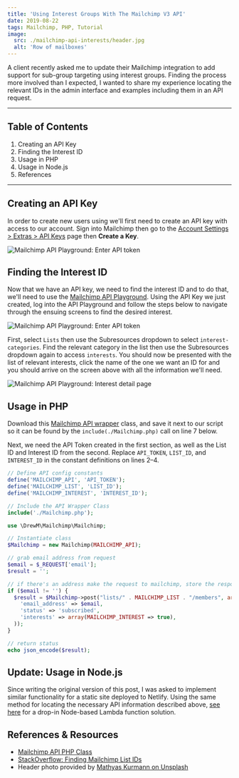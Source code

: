 ```yaml
---
title: 'Using Interest Groups With The Mailchimp V3 API'
date: 2019-08-22
tags: Mailchimp, PHP, Tutorial
image:
  src: ./mailchimp-api-interests/header.jpg
  alt: 'Row of mailboxes'
---
```


A client recently asked me to update their Mailchimp integration to add support for sub-group targeting using interest groups. Finding the process more involved than I expected, I wanted to share my experience locating the relevant IDs in the admin interface and examples including them in an API request.

---

## Table of Contents

1. Creating an API Key
1. Finding the Interest ID
1. Usage in PHP
1. Usage in Node.js
1. References

---

## Creating an API Key

In order to create new users using we'll first need to create an API key with access to our account. Sign into Mailchimp then go to the [Account Settings > Extras > API Keys](https://us4.admin.mailchimp.com/account/api/) page then **Create a Key**.

![Mailchimp API Playground: Enter API token](./mailchimp-api-interests/create-api-key.png)

## Finding the Interest ID

Now that we have an API key, we need to find the interest ID and to do that, we'll need to use the [Mailchimp API Playground](https://us1.api.mailchimp.com/playground/). Using the API Key we just created, log into the API Playground and follow the steps below to navigate through the ensuing screens to find the desired interest.

![Mailchimp API Playground: Enter API token](./mailchimp-api-interests/api-playground.png)

First, select `Lists` then use the Subresources dropdown to select `interest-categories`. Find the relevant category in the list then use the Subresources dropdown again to access `interests`. You should now be presented with the list of relevant interests, click the name of the one we want an ID for and you should arrive on the screen above with all the information we'll need.

![Mailchimp API Playground: Interest detail page](./mailchimp-api-interests/interest-id-page.png)

## Usage in PHP

Download this [Mailchimp API wrapper](https://github.com/drewm/mailchimp-api/blob/master/src/Mailchimp.php) class, and save it next to our script so it can be found by the `include(./Mailchimp.php)` call on line 7 below.

Next, we need the API Token created in the first section, as well as the List ID and Interest ID from the second. Replace `API_TOKEN`, `LIST_ID`, and `INTEREST_ID` in the constant definitions on lines 2–4.

```php
// Define API config constants
define('MAILCHIMP_API', 'API_TOKEN');
define('MAILCHIMP_LIST', 'LIST_ID');
define('MAILCHIMP_INTEREST', 'INTEREST_ID');

// Include the API Wrapper Class
include('./Mailchimp.php');

use \DrewM\Mailchimp\Mailchimp;

// Instantiate class
$Mailchimp = new Mailchimp(MAILCHIMP_API);

// grab email address from request
$email = $_REQUEST['email'];
$result = '';

// if there's an address make the request to mailchimp, store the response
if ($email != '') {
  $result = $Mailchimp->post("lists/" . MAILCHIMP_LIST . "/members", array(
    'email_address' => $email,
    'status' => 'subscribed',
    'interests' => array(MAILCHIMP_INTEREST => true),
  ));
}

// return status
echo json_encode($result);
```

## Update: Usage in Node.js

Since writing the original version of this post, I was asked to implement similar functionality for a static site deployed to Netlify. Using the same method for locating the necessary API information described above, [see here](https://github.com/xdmorgan/netlify-functions/tree/master/functions/mailchimp-subscribe) for a drop-in Node-based Lambda function solution.

## References & Resources

- [Mailchimp API PHP Class](https://github.com/drewm/mailchimp-api/blob/master/src/Mailchimp.php)
- [StackOverflow: Finding Mailchimp List IDs](https://stackoverflow.com/questions/37311116/can-you-get-a-mailchimp-interest-group-id-without-using-the-api)
- Header photo provided by [Mathyas Kurmann on Unsplash](https://unsplash.com/photos/fb7yNPbT0l8)
